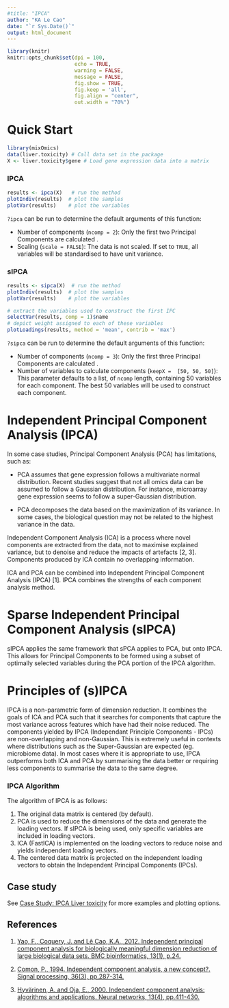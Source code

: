 ```yaml
---
#title: "IPCA"
author: "KA Le Cao"
date: "`r Sys.Date()`"
output: html_document
---
```

```r
library(knitr)
knitr::opts_chunk$set(dpi = 100, 
                      echo = TRUE, 
                      warning = FALSE, 
                      message = FALSE, 
                      fig.show = TRUE, 
                      fig.keep = 'all', 
                      fig.align = "center",
                      out.width = "70%") 
```

# Quick Start

```r
library(mixOmics)
data(liver.toxicity) # Call data set in the package
X <- liver.toxicity$gene # Load gene expression data into a matrix
```

### IPCA

``` r
results <- ipca(X)   # run the method
plotIndiv(results)  # plot the samples
plotVar(results)    # plot the variables
```

`?ipca` can be run to determine the default arguments of this function:

* Number of components (`ncomp = 2`): Only the first two Principal Components are calculated .
* Scaling (`scale = FALSE`): The data is not scaled. If set to `TRUE`, all variables will be standardised to have unit variance.

### sIPCA

``` r
results <- sipca(X)  # run the method
plotIndiv(results)  # plot the samples
plotVar(results)    # plot the variables

# extract the variables used to construct the first IPC
selectVar(results, comp = 1)$name 
# depict weight assigned to each of these variables
plotLoadings(results, method = 'mean', contrib = 'max')  
```

`?sipca` can be run to determine the default arguments of this function:

* Number of components (`ncomp = 3`): Only the first three Principal Components are calculated .
* Number of variables to calculate components (`keepX =  [50, 50, 50]`): This parameter defaults to a list, of `ncomp` length, containing 50 variables for each component. The best 50 variables will be used to construct each component.



# Independent Principal Component Analysis (IPCA)

In some case studies, Principal Component Analysis (PCA) has limitations, such as:

* PCA assumes that gene expression follows a multivariate normal distribution. Recent studies suggest that not all omics data can be assumed to follow a Gaussian distribution. For instance, microarray gene expression seems to follow a super-Gaussian distribution.

* PCA decomposes the data based on the maximization of its variance. In some cases, the biological question may not be related to the highest variance in the data.

Independent Component Analysis (ICA) is a process where novel components are extracted from the data, not to maximise explained variance, but to denoise and reduce the impacts of artefacts [2, 3]. Components produced by ICA contain no overlapping information.

ICA and PCA can be combined into Independent Principal Component Analysis (IPCA) [1]. IPCA combines the strengths of each component analysis method. 

# Sparse Independent Principal Component Analysis (sIPCA)

sIPCA applies the same framework that sPCA applies to PCA, but onto IPCA. This allows for Principal Components to be formed using a subset of optimally selected variables during the PCA portion of the IPCA algorithm. 


# Principles of (s)IPCA

IPCA is a non-parametric form of dimension reduction. It combines the goals of ICA and PCA such that it searches for components that capture the most variance across features which have had their noise reduced. The components yielded by IPCA (Independant Principle Components - IPCs) are non-overlapping and non-Gaussian. This is extremely useful in contexts where distributions such as the Super-Gaussian are expected (eg. microbiome data). In most cases where it is appropriate to use, IPCA outperforms both ICA and PCA by summarising the data better or requiring less components to summarise the data to the same degree. 


### IPCA Algorithm

The algorithm of IPCA is as follows:

1. The original data matrix is centered (by default).
2. PCA is used to reduce the dimensions of the data and generate the loading vectors. If sIPCA is being used, only specific variables are included in loading vectors.
3. ICA (FastICA) is implemented on the loading vectors to reduce noise and yields independent loading vectors. 
4. The centered data matrix is projected on the independent loading vectors to obtain the Independent Principal Components (IPCs). 



## Case study
 See [Case Study: IPCA Liver toxicity](http://mixomics.org/case-studies/sipca-liver-toxicity-case-study/) for more examples and plotting options.

## References

1. [Yao, F., Coquery, J. and Lê Cao, K.A., 2012. Independent principal component analysis for biologically meaningful dimension reduction of large biological data sets. BMC bioinformatics, 13(1), p.24.](https://bmcbioinformatics.biomedcentral.com/articles/10.1186/1471-2105-13-24)

2. [Comon, P., 1994. Independent component analysis, a new concept?. Signal processing, 36(3), pp.287-314.](http://www.gipsa-lab.grenoble-inp.fr/~pierre.comon/FichiersPdf/como94-SP.pdf)

3. [Hyvärinen, A. and Oja, E., 2000. Independent component analysis: algorithms and applications. Neural networks, 13(4), pp.411-430.](http://mlsp.cs.cmu.edu/courses/fall2012/lectures/ICA_Hyvarinen.pdf)
